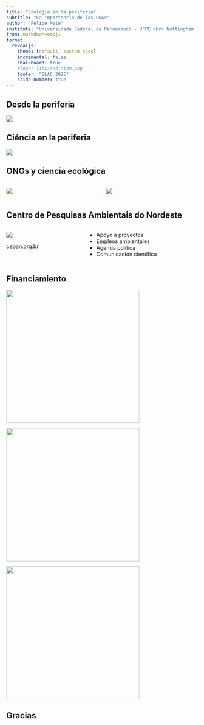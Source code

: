 ```yaml
---
title: "Ecología en la periferia"
subtitle: "La importancia de las ONGs"
author: "Felipe Melo"
institute: "Universidade Federal de Pernambuco - UFPE <br> Nottingham Trent University - UK <br> Presidente ABECO" 
from: markdown+emoji
format:
  revealjs:
    theme: [default, custom.scss]
    incremental: false
    chalkboard: true
    #logo: libs/redlatam.png
    footer: "ELAC 2025"
    slide-number: true
---
```


## Desde la periferia

![](https://upload.wikimedia.org/wikipedia/commons/b/b5/Taxa_de_pobreza_no_Brasil.png)

## Ciéncia en la periferia

![](https://www.leiaja.com/wp-content/uploads/2025/03/54393402785_eff4358517_k-e1743084709923.jpg)

## ONGs y ciencia ecológica

:::{.columns}
:::{.column}

![](libs/ci_logo.png)

:::
:::{.column}

![](libs/livro_usga.jpg)

:::
:::

## Centro de Pesquisas Ambientais do Nordeste

:::{.columns}
:::{.column}

![](libs/cepan.png)

cepan.org.br

:::
:::{.column}

- Apoyo a proyectos
- Empleos ambientales
- Agenda política
- Comunicación científica

:::
:::

## Financiamiento

![](https://iucn.org/sites/default/files/crm-members-image/ng_1221_fund_boticario_4d728adca404d3c87abe190a996ccd33_1221.jpg){.absolute top=100 left=0 width="350"}

![](https://pages.cnpem.br/ssc/wp-content/uploads/sites/94/2018/02/logotipo-serrapilheira-horizontal.jpg){.absolute top=400 left=300 width="350"}

![](libs/funbio.png){.absolute top=100 left=500 width="350"}

## Gracias{.center}